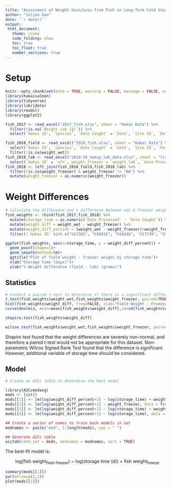 ```yaml
---
title: "Assessment of Weight Gain/Loss from Fish in Long-Term Cold Storage"
author: "Julian Gan"
date: '`r date()`'
output:
 html_document:
   theme: cosmo
   code_folding: show
   toc: true
   toc_float: true
   number_sections: true
---
```


# Setup
```r
knitr::opts_chunk$set(echo = TRUE, warning = FALSE, message = FALSE, error = FALSE)
library(hakaisalmon)
library(tidyverse)
library(lubridate)
library(readxl)
library(ggplot2)

fish_2017 <- read_excel("2017_fish.xlsx", sheet = "Hakai Data") %>% 
  filter(!is.na(`Weight Lab (g)`)) %>% 
  select(`Hakai ID`, `Species`, `Date Caught` = `Date`, `Site ID`, `Date Processed`, `Fork Length Field (mm)`, `Fork Length Lab (mm)`, weight_wet = `Weight Field (g)`, weight_freezer = `Weight Lab (g)`)

fish_2018_field <- read_excel("2018_fish.xlsx", sheet = "Hakai Data") %>% 
  select(`Hakai ID`, `Species`, `Date Caught` = `Date`, `Site ID`, `Fork Length Field (mm)`, weight_wet = `Weight Field (g)`) %>% 
  filter(!is.na(weight_wet))
fish_2018_lab <- read_excel("2018-19_semsp_lab_data.xlsx", sheet = "fish_lab_data") %>% 
  select(`Hakai ID` = `ufn`, weight_freezer = `weight_lab`, `Date Processed` = date_processed, `Fork Length Lab (mm)` = fork_length)
fish_2018 <- left_join(fish_2018_field,fish_2018_lab) %>% 
  filter(!is.na(weight_freezer) & weight_freezer != "NA") %>% 
  mutate(weight_freezer = as.numeric(weight_freezer))
```

# Weight Differences
```r
# Calculate the difference and % difference between wet & freezer weights
fish_weights <- rbind(fish_2017,fish_2018) %>% 
  mutate(storage_time = as.numeric(`Date Processed` - `Date Caught`)) %>% 
  mutate(weight_diff = weight_wet - weight_freezer) %>% 
  mutate(weight_diff_percent = (weight_wet - weight_freezer)/weight_freezer*100) %>% 
  filter(!`Hakai ID` %in% c("U17302", "U16916", "U10246", "U17739", "U17087", "U10247")) # Remove outliers where weight difference > 50%, which is more likely due to field measurement error than actual weight loss from the freezer

ggplot(fish_weights, aes(x=storage_time, y = weight_diff_percent)) +
  geom_point(shape=1)+
  geom_smooth(method=lm)+
  ggtitle("Plot of field weight - freezer weight by storage time")+
  xlab("Storage time (days)")+
  ylab("% Weight difference (field - lab) (grams)")
```

## Statistics
```r
# Conduct a paired t-test to determine if there is a significant difference in weights after long-term freezer storage, compared to freshly-caught fish
t.test(fish_weights$weight_wet,fish_weights$weight_freezer, paired=TRUE, conf.level=0.95)
hist(fish_weights$weight_diff, freq=FALSE, xlab="Field Weight - Freezer Weight (g)", main="Distribution of Weight Differences from Field to Freezer")
curve(dnorm(x, mean=mean(fish_weights$weight_diff),sd=sd(fish_weights$weight_diff)),col="blue",add=TRUE)

shapiro.test(fish_weights$weight_diff)

wilcox.test(fish_weights$weight_wet,fish_weights$weight_freezer, paired=T)
```
Shapiro test found that the weight differences are severely non-normal, and therefore a paired t-test would not be appropriate for this dataset. Non-parametric Wilcox Signed Rank Test found that the difference is significant. However, additional variable of storage time should be considered.

## Model
```r
# Create an AICc table to determine the best model

library(AICcmodavg)
mods <- list()
mods[[1]] <- lm(log(weight_diff_percent+1) ~ log(storage_time) + weight_freezer, data = fish_weights) # Credit to David Patterson at DFO
mods[[2]] <- lm(log(weight_diff_percent+1) ~ weight_freezer, data = fish_weights)
mods[[3]] <- lm(log(weight_diff_percent+1) ~ log(storage_time) + weight_wet, data = fish_weights)
mods[[4]] <- lm(log(weight_diff_percent+1) ~ log(storage_time), data = fish_weights)

## Create a vector of names to trace back models in set
modnames <- paste("mod", 1:length(mods), sep = " ")

## Generate AICc table
aictab(cand.set = mods, modnames = modnames, sort = TRUE)
```
The best-fit model is:

&nbsp; &nbsp; &nbsp; &nbsp; log(fish weight~field-freezer~) ~ log(storage time (d)) + fish weight~freezer~

```r
summary(mods[[1]])
par(mfrow=c(2,2))
plot(mods[[1]])

```

